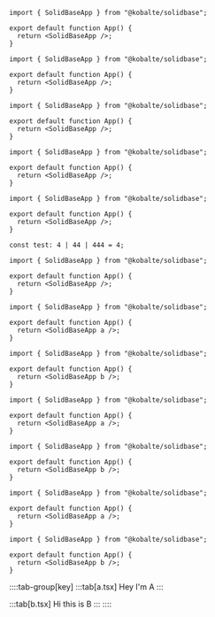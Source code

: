 ```tsx
import { SolidBaseApp } from "@kobalte/solidbase";

export default function App() {
  return <SolidBaseApp />;
}
```

```tsx {4}
import { SolidBaseApp } from "@kobalte/solidbase";

export default function App() {
  return <SolidBaseApp />;
}
```

```tsx {4-6}
import { SolidBaseApp } from "@kobalte/solidbase";

export default function App() {
  return <SolidBaseApp />;
}
```

```tsx title="custom.tsx"
import { SolidBaseApp } from "@kobalte/solidbase";

export default function App() {
  return <SolidBaseApp />;
}
```

```tsx showLineNumbers
import { SolidBaseApp } from "@kobalte/solidbase";

export default function App() {
  return <SolidBaseApp />;
}
```

```tsx twoslash
const test: 4 | 44 | 444 = 4;
```

```tsx {4-6} title="custom.tsx"
import { SolidBaseApp } from "@kobalte/solidbase";

export default function App() {
  return <SolidBaseApp />;
}
```

```tsx {4} tab title="a.tsx"
import { SolidBaseApp } from "@kobalte/solidbase";

export default function App() {
  return <SolidBaseApp a />;
}
```

```tsx {4} tab title="b.tsx"
import { SolidBaseApp } from "@kobalte/solidbase";

export default function App() {
  return <SolidBaseApp b />;
}
```

```tsx {4} tab="key" title="a.tsx"
import { SolidBaseApp } from "@kobalte/solidbase";

export default function App() {
  return <SolidBaseApp a />;
}
```

```tsx {4} tab="key" title="b.tsx"
import { SolidBaseApp } from "@kobalte/solidbase";

export default function App() {
  return <SolidBaseApp b />;
}
```

```tsx {4} tab="key" title="a.tsx"
import { SolidBaseApp } from "@kobalte/solidbase";

export default function App() {
  return <SolidBaseApp a />;
}
```

```tsx {4} tab="key" title="b.tsx"
import { SolidBaseApp } from "@kobalte/solidbase";

export default function App() {
  return <SolidBaseApp b />;
}
```

::::tab-group[key]
:::tab[a.tsx]
Hey I'm A
:::

:::tab[b.tsx]
Hi this is B
:::
::::
